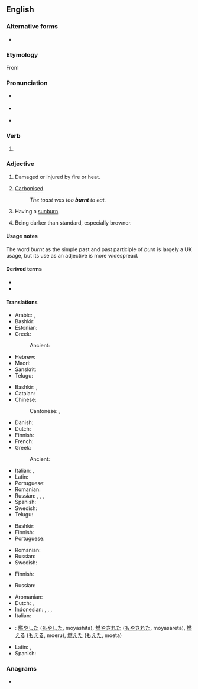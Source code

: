 ==English==

===Alternative forms===
* {{l|en|burned}}

===Etymology===
From {{suffix|en|burn|t}}

===Pronunciation===
* {{a|UK}} {{IPA|en|/ˈbɜːnt/}}
* {{a|US}} {{IPA|en|/ˈbɜɹnt/}}
* {{audio|en|en-us-burnt.ogg|Audio (US)}}

===Verb===
{{head|en|verb form}}

# {{lb|en|chiefly|Commonwealth|UK}} {{en-past of|burn}}

===Adjective===
{{en-adj}}
# Damaged or injured by fire or heat.
# {{lb|en|of food}} [[carbonize|Carbonised]].
#: ''The toast was too '''burnt''' to eat.''
# {{lb|en|of a person}} Having a [[sunburn]].
# {{lb|en|of a colour}} Being darker than standard, especially browner.

====Usage notes====
The word ''burnt'' as the simple past and past participle of ''burn'' is largely a UK usage, but its use as an adjective is more widespread.

====Derived terms====
* {{l|en|Burnt Oak}}
* {{l|en|burnt offering}}

====Translations====
{{trans-top|damaged or injured by fire or heat}}
* Arabic: {{t|ar|مَحْرُوق}}, {{t|ar|مُحْتَرِق}}
* Bashkir: {{t|ba|янған}}
* Estonian: {{t|et|põlenud}}
* Greek:
*: Ancient: {{t|grc|καυστός}}
{{trans-mid}}
* Hebrew: {{t|he|שָׂרוּף|tr=sarúf}}
* Maori: {{t|mi|mahunu}}
* Sanskrit: {{t+|sa|उष्ट}}
* Telugu: {{t+|te|దగ్ధము}}
{{trans-bottom}}

{{trans-top|carbonized}}
* Bashkir: {{t|ba|көйгән}}, {{t|ba|янған}}
* Catalan: {{t+|ca|cremat}}
* Chinese:
*: Cantonese: {{t|yue|燶|sc=Hani}}, {{t|yue|㶶|tr=nung1|sc=Hani}}
* Danish: {{t+|da|brændt}}
* Dutch: {{t+|nl|verbrand}}
* Finnish: {{t+|fi|palanut}}
* French: {{t+|fr|brûlé}}
* Greek:
*: Ancient: {{t|grc|καυστός}}
{{trans-mid}}
* Italian: {{t+|it|bruciato}}, {{t+|it|arso}}
* Latin: {{t|la|ustus}}
* Portuguese: {{t+|pt|queimado}}
* Romanian: {{t+|ro|ars}}
* Russian: {{t+|ru|горе́лый}}, {{t+|ru|жжёный}}, {{t+|ru|сгоре́вший}}, {{t+|ru|вы́жженный}} {{qualifier|scorched}}
* Spanish: {{t+|es|quemado}}
* Swedish: {{t+|sv|bränd}}
* Telugu: {{t+|te|మాడు}}
{{trans-bottom}}

{{trans-top|sun-burned}}
* Bashkir: {{t|ba|янған}}
* Finnish: {{t+|fi|palanut}}
* Portuguese: {{t+|pt|queimado}}
{{trans-mid}}
* Romanian: {{t+|ro|ars}}
* Russian: {{t+|ru|загоре́лый}}
* Swedish: {{t+|sv|solbränd|c}}
{{trans-bottom}}

{{trans-top|browner than standard}}
* Finnish: {{t+|fi|poltettu}}
{{trans-mid}}
* Russian: {{t+|ru|подгоре́вший}}
{{trans-bottom}}

{{checktrans-top}}<!--We don't have translations of inflected forms. Does the word fit the adjective senses?-->
* Aromanian: {{t-check|rup|arsu}}
* Dutch: {{t+check|nl|verbrandde}}, {{t+check|nl|verbrand}}
* Indonesian: {{t+check|id|bakar|alt=membakar}}, {{t+check|id|bakar|alt=membakar}}, {{t+check|id|bakar|alt=dibakar}}, {{t+check|id|bakar|alt=terbakar}}
* Italian: {{t+check|it|arso}}
{{trans-mid}}
* {{ttbc|ja}}: [[燃やした]] ([[もやした]], moyashita), [[燃やされた]] ([[もやされた]], moyasareta), [[燃える]] ([[もえる]], moeru), [[燃えた]] ([[もえた]], moeta)
* Latin: {{t-check|la|ārsus}}, {{t-check|la|aestuātus}}
* Spanish: {{t+check|es|quemado}}
{{trans-bottom}}

===Anagrams===
* {{anagrams|en|a=bnrtu|Brunt|brunt}}